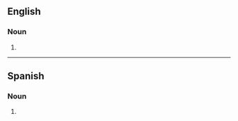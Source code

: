 ==English==

===Noun===
{{head|en|noun form}}

# {{plural of|en|diazepam}}

----

==Spanish==

===Noun===
{{head|es|noun form|g=m-p}}

# {{plural of|es|diazepam}}